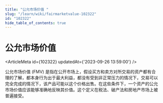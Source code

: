 ```yaml
---
title: "公允市场价值 "
slug: "/learn/wiki/fairmarketvalue-102322"
id: "102322"
hide_table_of_contents: true
---
```



# 公允市场价值 

<ArticleMeta id={102322} updatedAt={'2023-09-26 13:59:00'} />
<div className='border-solid border-b border-t-0 my-4 border-[var(--ifm-color-gray-300)]' />

公允市场价值 (FMV) 是指在公开市场上，假设买方和卖方对所交易的资产都有合理的了解，都本身行为出于最大利益，都没有受到非正常压力的情况下，交易可以完全完成的情况下，该产品可能以这个价格出售。在这些条件下，一个资产的公允市场价值应该能够准确地反映其价值。这个定义在税法、破产法和房地产市场上被普遍接受。
